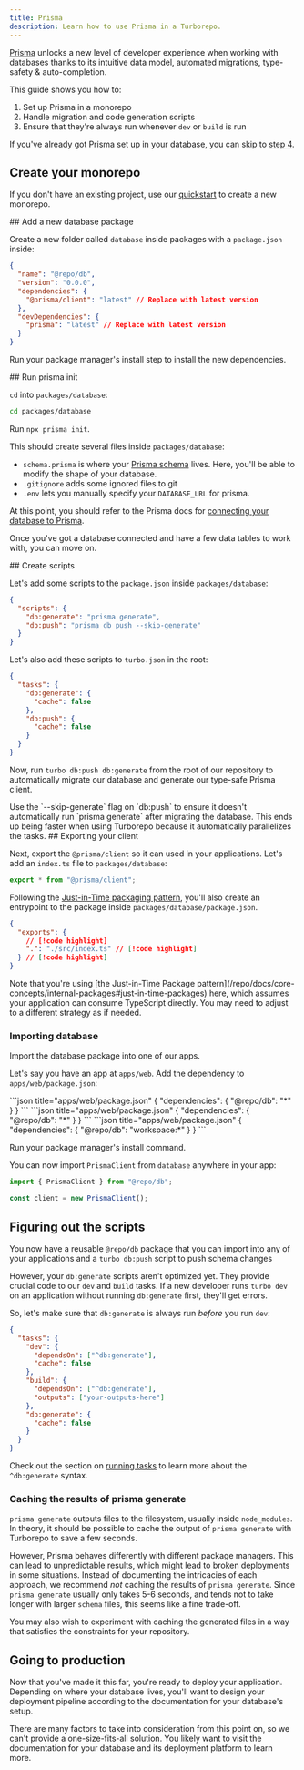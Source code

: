 ```yaml
---
title: Prisma
description: Learn how to use Prisma in a Turborepo.
---
```



[Prisma](https://www.prisma.io/) unlocks a new level of developer experience when working with databases thanks to its intuitive data model, automated migrations, type-safety & auto-completion.

<CreateTurboCallout />

This guide shows you how to:

1. Set up Prisma in a monorepo
2. Handle migration and code generation scripts
3. Ensure that they're always run whenever `dev` or `build` is run

If you've already got Prisma set up in your database, you can skip to [step 4](#4-setting-up-the-scripts).

<Steps>
<Step>

## Create your monorepo

If you don't have an existing project, use our [quickstart](/repo/docs/getting-started/installation) to create a new monorepo.

</Step>
<Step>
## Add a new database package

Create a new folder called `database` inside packages with a `package.json` inside:

```json title="packages/database/package.json"
{
  "name": "@repo/db",
  "version": "0.0.0",
  "dependencies": {
    "@prisma/client": "latest" // Replace with latest version
  },
  "devDependencies": {
    "prisma": "latest" // Replace with latest version
  }
}
```

Run your package manager's install step to install the new dependencies.

</Step>
<Step>
## Run prisma init

`cd` into `packages/database`:

```bash title="Terminal"
cd packages/database
```

Run `npx prisma init`.

This should create several files inside `packages/database`:

- `schema.prisma` is where your [Prisma schema](https://www.prisma.io/docs/concepts/components/prisma-schema) lives. Here, you'll be able to modify the shape of your database.
- `.gitignore` adds some ignored files to git
- `.env` lets you manually specify your `DATABASE_URL` for prisma.

At this point, you should refer to the Prisma docs for [connecting your database to Prisma](https://www.prisma.io/docs/getting-started/setup-prisma/start-from-scratch/relational-databases/connect-your-database-typescript-postgres).

Once you've got a database connected and have a few data tables to work with, you can move on.

</Step>
<Step>
## Create scripts

Let's add some scripts to the `package.json` inside `packages/database`:

```json title="packages/database/package.json"
{
  "scripts": {
    "db:generate": "prisma generate",
    "db:push": "prisma db push --skip-generate"
  }
}
```

Let's also add these scripts to `turbo.json` in the root:

```json title="./turbo.json"
{
  "tasks": {
    "db:generate": {
      "cache": false
    },
    "db:push": {
      "cache": false
    }
  }
}
```

Now, run `turbo db:push db:generate` from the root of our repository to automatically migrate our database and generate our type-safe Prisma client.

<Callout type="info">
  Use the `--skip-generate` flag on `db:push` to ensure it doesn't automatically
  run `prisma generate` after migrating the database. This ends up being faster
  when using Turborepo because it automatically parallelizes the tasks.
</Callout>

</Step>

<Step>
## Exporting your client

Next, export the `@prisma/client` so it can used in your applications. Let's add an `index.ts` file to `packages/database`:

```ts title="packages/database/src/index.ts"
export * from "@prisma/client";
```

Following the [Just-in-Time packaging pattern](/repo/docs/core-concepts/internal-packages#just-in-time-packages), you'll also create an entrypoint to the package inside `packages/database/package.json`.

```json title="packages/database/package.json"
{
  "exports": {
    // [!code highlight]
    ".": "./src/index.ts" // [!code highlight]
  } // [!code highlight]
}
```

<Callout type="info">
  Note that you're using [the Just-in-Time Package
  pattern](/repo/docs/core-concepts/internal-packages#just-in-time-packages)
  here, which assumes your application can consume TypeScript directly. You may
  need to adjust to a different strategy as if needed.
</Callout>

### Importing database

Import the database package into one of our apps.

Let's say you have an app at `apps/web`. Add the dependency to `apps/web/package.json`:

<PackageManagerTabs>
  <Tab>
    ```json title="apps/web/package.json"
    {
      "dependencies": {
        "@repo/db": "*"
      }
    }
    ```
  </Tab>
  <Tab>
    ```json title="apps/web/package.json"
    {
      "dependencies": {
        "@repo/db": "*"
      }
    }
    ```
  </Tab>
  <Tab>
    ```json title="apps/web/package.json"
    {
      "dependencies": {
        "@repo/db": "workspace:*"
      }
    }
    ```
  </Tab>
</PackageManagerTabs>

Run your package manager's install command.

You can now import `PrismaClient` from `database` anywhere in your app:

```ts title="./apps/web/app/page.tsx"
import { PrismaClient } from "@repo/db";

const client = new PrismaClient();
```

</Step>

<Step>

## Figuring out the scripts

You now have a reusable `@repo/db` package that you can import into any of your applications and a `turbo db:push` script to push schema changes

However, your `db:generate` scripts aren't optimized yet. They provide crucial code to our `dev` and `build` tasks. If a new developer runs `turbo dev` on an application without running `db:generate` first, they'll get errors.

So, let's make sure that `db:generate` is always run _before_ you run `dev`:

```json title="./turbo.json"
{
  "tasks": {
    "dev": {
      "dependsOn": ["^db:generate"],
      "cache": false
    },
    "build": {
      "dependsOn": ["^db:generate"],
      "outputs": ["your-outputs-here"]
    },
    "db:generate": {
      "cache": false
    }
  }
}
```

Check out the section on [running tasks](/repo/docs/crafting-your-repository/running-tasks) to learn more about the `^db:generate` syntax.

### Caching the results of prisma generate

`prisma generate` outputs files to the filesystem, usually inside `node_modules`. In theory, it should be possible to cache the output of `prisma generate` with Turborepo to save a few seconds.

However, Prisma behaves differently with different package managers. This can lead to unpredictable results, which might lead to broken deployments in some situations. Instead of documenting the intricacies of each approach, we recommend _not_ caching the results of `prisma generate`. Since `prisma generate` usually only takes 5-6 seconds, and tends not to take longer with larger `schema` files, this seems like a fine trade-off.

You may also wish to experiment with caching the generated files in a way that satisfies the constraints for your repository.

</Step>

<Step>

## Going to production

Now that you've made it this far, you're ready to deploy your application. Depending on where your database lives, you'll want to design your deployment pipeline according to the documentation for your database's setup.

There are many factors to take into consideration from this point on, so we can't provide a one-size-fits-all solution. You likely want to visit the documentation for your database and its deployment platform to learn more.

</Step>

</Steps>
